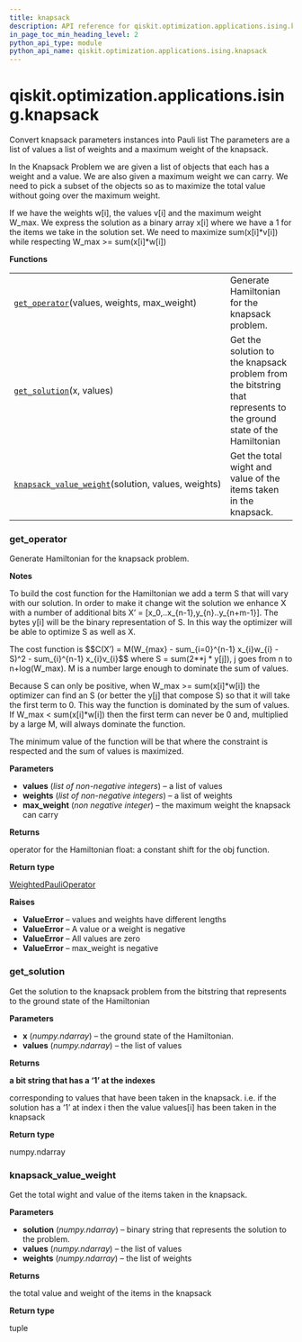```yaml
---
title: knapsack
description: API reference for qiskit.optimization.applications.ising.knapsack
in_page_toc_min_heading_level: 2
python_api_type: module
python_api_name: qiskit.optimization.applications.ising.knapsack
---
```


<span id="qiskit-optimization-applications-ising-knapsack" />

# qiskit.optimization.applications.ising.knapsack

Convert knapsack parameters instances into Pauli list The parameters are a list of values a list of weights and a maximum weight of the knapsack.

In the Knapsack Problem we are given a list of objects that each has a weight and a value. We are also given a maximum weight we can carry. We need to pick a subset of the objects so as to maximize the total value without going over the maximum weight.

If we have the weights w\[i], the values v\[i] and the maximum weight W\_max. We express the solution as a binary array x\[i] where we have a 1 for the items we take in the solution set. We need to maximize sum(x\[i]\*v\[i]) while respecting W\_max >= sum(x\[i]\*w\[i])

**Functions**

|                                                                                                                                                                                                      |                                                                                                                    |
| ---------------------------------------------------------------------------------------------------------------------------------------------------------------------------------------------------- | ------------------------------------------------------------------------------------------------------------------ |
| [`get_operator`](#qiskit.optimization.applications.ising.knapsack.get_operator "qiskit.optimization.applications.ising.knapsack.get_operator")(values, weights, max\_weight)                         | Generate Hamiltonian for the knapsack problem.                                                                     |
| [`get_solution`](#qiskit.optimization.applications.ising.knapsack.get_solution "qiskit.optimization.applications.ising.knapsack.get_solution")(x, values)                                            | Get the solution to the knapsack problem from the bitstring that represents to the ground state of the Hamiltonian |
| [`knapsack_value_weight`](#qiskit.optimization.applications.ising.knapsack.knapsack_value_weight "qiskit.optimization.applications.ising.knapsack.knapsack_value_weight")(solution, values, weights) | Get the total wight and value of the items taken in the knapsack.                                                  |

### get\_operator

<Function id="qiskit.optimization.applications.ising.knapsack.get_operator" name="get_operator" github="https://github.com/qiskit-community/qiskit-aqua/tree/stable/0.7/qiskit/optimization/applications/ising/knapsack.py" signature="get_operator(values, weights, max_weight)">
  Generate Hamiltonian for the knapsack problem.

  **Notes**

  To build the cost function for the Hamiltonian we add a term S that will vary with our solution. In order to make it change wit the solution we enhance X with a number of additional bits X’ = \[x\_0,..x\_\{n-1},y\_\{n}..y\_\{n+m-1}]. The bytes y\[i] will be the binary representation of S. In this way the optimizer will be able to optimize S as well as X.

  The cost function is \$\$C(X’) = M(W\_\{max} - sum\_\{i=0}^\{n-1} x\_\{i}w\_\{i} - S)^2 - sum\_\{i}^\{n-1} x\_\{i}v\_\{i}\$\$ where S = sum(2\*\*j \* y\[j]), j goes from n to n+log(W\_max). M is a number large enough to dominate the sum of values.

  Because S can only be positive, when W\_max >= sum(x\[i]\*w\[i]) the optimizer can find an S (or better the y\[j] that compose S) so that it will take the first term to 0. This way the function is dominated by the sum of values. If W\_max \< sum(x\[i]\*w\[i]) then the first term can never be 0 and, multiplied by a large M, will always dominate the function.

  The minimum value of the function will be that where the constraint is respected and the sum of values is maximized.

  **Parameters**

  *   **values** (*list of non-negative integers*) – a list of values
  *   **weights** (*list of non-negative integers*) – a list of weights
  *   **max\_weight** (*non negative integer*) – the maximum weight the knapsack can carry

  **Returns**

  operator for the Hamiltonian float: a constant shift for the obj function.

  **Return type**

  [WeightedPauliOperator](qiskit.aqua.operators.legacy.WeightedPauliOperator "qiskit.aqua.operators.legacy.WeightedPauliOperator")

  **Raises**

  *   **ValueError** – values and weights have different lengths
  *   **ValueError** – A value or a weight is negative
  *   **ValueError** – All values are zero
  *   **ValueError** – max\_weight is negative
</Function>

### get\_solution

<Function id="qiskit.optimization.applications.ising.knapsack.get_solution" name="get_solution" github="https://github.com/qiskit-community/qiskit-aqua/tree/stable/0.7/qiskit/optimization/applications/ising/knapsack.py" signature="get_solution(x, values)">
  Get the solution to the knapsack problem from the bitstring that represents to the ground state of the Hamiltonian

  **Parameters**

  *   **x** (*numpy.ndarray*) – the ground state of the Hamiltonian.
  *   **values** (*numpy.ndarray*) – the list of values

  **Returns**

  **a bit string that has a ‘1’ at the indexes**

  corresponding to values that have been taken in the knapsack. i.e. if the solution has a ‘1’ at index i then the value values\[i] has been taken in the knapsack

  **Return type**

  numpy.ndarray
</Function>

### knapsack\_value\_weight

<Function id="qiskit.optimization.applications.ising.knapsack.knapsack_value_weight" name="knapsack_value_weight" github="https://github.com/qiskit-community/qiskit-aqua/tree/stable/0.7/qiskit/optimization/applications/ising/knapsack.py" signature="knapsack_value_weight(solution, values, weights)">
  Get the total wight and value of the items taken in the knapsack.

  **Parameters**

  *   **solution** (*numpy.ndarray*) – binary string that represents the solution to the problem.
  *   **values** (*numpy.ndarray*) – the list of values
  *   **weights** (*numpy.ndarray*) – the list of weights

  **Returns**

  the total value and weight of the items in the knapsack

  **Return type**

  tuple
</Function>

